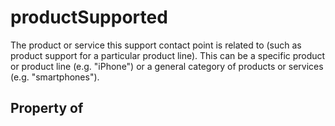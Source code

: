 # productSupported

The product or service this support contact point is related to (such as product support for a particular product line). This can be a specific product or product line (e.g. "iPhone") or a general category of products or services (e.g. "smartphones").

## Property of



